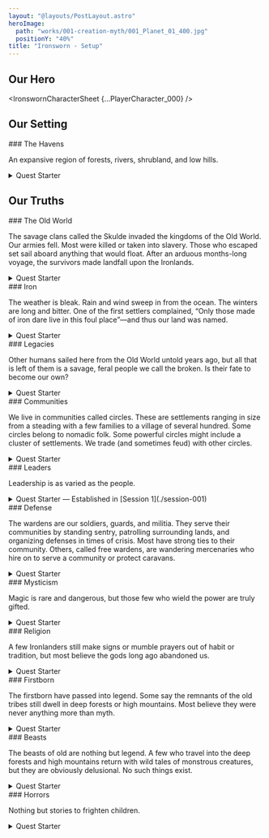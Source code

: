 ```yaml
---
layout: "@layouts/PostLayout.astro"
heroImage:
  path: "works/001-creation-myth/001_Planet_01_400.jpg"
  positionY: "40%"
title: "Ironsworn - Setup"
---
```



## Our Hero

<IronswornCharacterSheet {...PlayerCharacter_000} />

## Our Setting

<aside class="paragraphs-container">
  ### The Havens

  An expansive region of forests, rivers, shrubland, and low hills.

  <details>
    <summary>Quest Starter</summary>

    <div>
      A settlement has fallen under the unjust rule of a cruel leader.
      What leverage do they hold over these people? What is your connection to the
      community? What can be done to overthrow this tyrant?
    </div>
  </details>
</aside>

## Our Truths

<aside class="paragraphs-container">
  ### The Old World

  The savage clans called the Skulde invaded the kingdoms of the Old
  World. Our armies fell. Most were killed or taken into slavery. Those
  who escaped set sail aboard anything that would float. After an arduous
  months-long voyage, the survivors made landfall upon the Ironlands.

  <details>
    <summary>Quest Starter</summary>

    <div>
      You are a descendant of the Skulde. Because of your heritage,
      your family has long borne the distrust of your fellow Ironlanders. Now, a
      small force of Skulde have landed on our shores. Are they the harbinger of
      an invasion? Where do your loyalties lie?
    </div>
  </details>
</aside>

<aside class="paragraphs-container">
  ### Iron

  The weather is bleak. Rain and wind sweep in from the ocean. The winters
  are long and bitter. One of the first settlers complained, “Only those made
  of iron dare live in this foul place”—and thus our land was named.

  <details>
    <summary>Quest Starter</summary>

    <div>
      The harvest fell short. The unrelenting snows left the village
      isolated. The food is running out. What will you do to see these people
      through this harsh season?
    </div>
  </details>
</aside>

<aside class="paragraphs-container">
  ### Legacies

  Other humans sailed here from the Old World untold years ago, but all
  that is left of them is a savage, feral people we call the broken. Is their fate
  to become our own?

   <details>
    <summary>Quest Starter</summary>

    <div>
      You find a child—one of the broken. It is wounded, and
      hunted by others of its kind. Do you protect it, even at the risk of inviting
      the wrath of the broken tribes?
    </div>
  </details>
</aside>

<aside class="paragraphs-container">
  ### Communities

  We live in communities called circles. These are settlements ranging in
  size from a steading with a few families to a village of several hundred.
  Some circles belong to nomadic folk. Some powerful circles might
  include a cluster of settlements. We trade (and sometimes feud) with other circles.

   <details>
    <summary>Quest Starter</summary>

    <div>
      A decades-long feud between two circles has flared into open
      conflict. What is the cause of this dispute? Do you join in the fight, or swear
      to put a stop to it?
    </div>
  </details>
</aside>

<aside class="paragraphs-container">
  ### Leaders

  Leadership is as varied as the people.

   <details>
    <summary>Quest Starter — Established in [Session 1](./session-001)</summary>

    <div>
      You have vivid reoccurring dreams of an Ironlands city.
      It has strong stone walls, bustling markets, and a keep on a high hill.
      Somehow, no matter how long it takes, you must make this vision a reality.
    </div>
  </details>
</aside>

<aside class="paragraphs-container">
  ### Defense

  The wardens are our soldiers, guards, and militia. They serve their
  communities by standing sentry, patrolling surrounding lands, and
  organizing defenses in times of crisis. Most have strong ties to their
  community. Others, called free wardens, are wandering mercenaries who
  hire on to serve a community or protect caravans.

   <details>
    <summary>Quest Starter</summary>

    <div>
      You come upon a dying warden. She tells you of an important
      mission, and charges you with its completion. “Swear to me,” she says,
      reaching out with a bloodied hand to give you an object crucial to the quest.
      What is it?
    </div>
  </details>
</aside>

<aside class="paragraphs-container">
  ### Mysticism

  Magic is rare and dangerous, but those few who wield the power are truly gifted.

   <details>
    <summary>Quest Starter</summary>

    <div>
      You have heard stories of someone who wields true power.
      They live in an isolated settlement far away. Who told you of this mystic?
      Are they feared or respected? Why do you swear to seek them out?
    </div>
  </details>
</aside>

<aside class="paragraphs-container">
  ### Religion

  A few Ironlanders still make signs or mumble prayers out of habit or
  tradition, but most believe the gods long ago abandoned us.

   <details>
    <summary>Quest Starter</summary>

    <div>
      A charismatic Ironlander, encouraging her followers to
      renounce the vestiges of Old World religions, proposes a new path for this
      new world. What doctrine does she teach? What does she seek to achieve?
      Are you sworn to aid or stop her?
    </div>
  </details>
</aside>

<aside class="paragraphs-container">
  ### Firstborn

  The firstborn have passed into legend. Some say the remnants of the old
  tribes still dwell in deep forests or high mountains. Most believe they
  were never anything more than myth.

   <details>
    <summary>Quest Starter</summary>

    <div>
      Someone obsessed with the firstborn wants to find evidence
      of their existence. This will require an expedition into the far reaches of the
      Ironlands. What is your role in this mission?
    </div>
  </details>
</aside>

<aside class="paragraphs-container">
  ### Beasts

  The beasts of old are nothing but legend. A few who travel into the deep
  forests and high mountains return with wild tales of monstrous creatures,
  but they are obviously delusional. No such things exist.

  <details>
    <summary>Quest Starter</summary>

    <div>
      You were witness to an attack by what you thought was an
      animal of monstrous proportions. No one believes you. In fact, you are
      accused of the murder you blame on this beast. How can you prove your
      innocence? Can you even trust your own memories of the event?
    </div>
  </details>
</aside>

<aside class="paragraphs-container">
  ### Horrors

  Nothing but stories to frighten children.

  <details>
    <summary>Quest Starter</summary>

    <div>
      The murders began last season. Local gossip suggests they
      are the work of a vengeful horror, but there may be more mundane forces at
      work. What is your connection to these killings? What will you do to stop them?
    </div>
  </details>
</aside>
